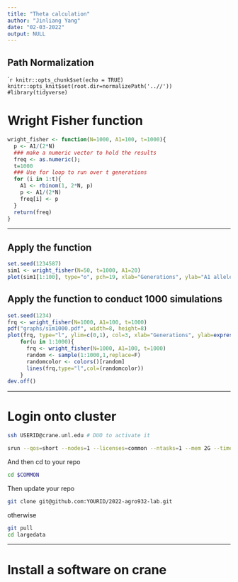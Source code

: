 ```yaml
---
title: "Theta calculation"
author: "Jinliang Yang"
date: "02-03-2022"
output: NULL
---
```


## Path Normalization

````r
knitr::opts_chunk$set(echo = TRUE) 
knitr::opts_knit$set(root.dir=normalizePath('..//')) 
#library(tidyverse)
```


# Wright Fisher function


```r
wright_fisher <- function(N=1000, A1=100, t=1000){
  p <- A1/(2*N)
  ### make a numeric vector to hold the results
  freq <- as.numeric();
  t=1000
  ### Use for loop to run over t generations
  for (i in 1:t){
    A1 <- rbinom(1, 2*N, p)
    p <- A1/(2*N)
    freq[i] <- p
  }
  return(freq)
}
```

---

## Apply the function 
```r
set.seed(1234587)
sim1 <- wright_fisher(N=50, t=1000, A1=20)
plot(sim1[1:100], type="o", pch=19, xlab="Generations", ylab="A1 allele count")
```

## Apply the function to conduct 1000 simulations

```r
set.seed(1234)
frq <- wright_fisher(N=1000, A1=100, t=1000)
pdf("graphs/sim1000.pdf", width=8, height=8)
plot(frq, type="l", ylim=c(0,1), col=3, xlab="Generations", ylab=expression(p(A[1])))
    for(u in 1:1000){
      frq <- wright_fisher(N=1000, A1=100, t=1000)
      random <- sample(1:1000,1,replace=F)
      randomcolor <- colors()[random] 
      lines(frq,type="l",col=(randomcolor))
    }
dev.off()

```

----------------

# Login onto cluster

```bash
ssh USERID@crane.unl.edu # DUO to activate it
```

```bash
srun --qos=short --nodes=1 --licenses=common --ntasks=1 --mem 2G --time 2:00:00 --pty bash
```

And then cd to your repo

```bash
cd $COMMON
```

Then update your repo

```bash
git clone git@github.com:YOURID/2022-agro932-lab.git
```

otherwise

```bash
git pull
cd largedata
```


----------------

# Install a software on crane





